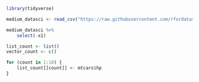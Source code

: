 ```r
library(tidyverse)

medium_datasci <- read_csv("https://raw.githubusercontent.com/rfordatascience/tidytuesday/refs/heads/main/data/2018/2018-12-04/medium_datasci.csv")
```

```r
medium_datasci %>% 
    select(-x1)
```


```r
list_count <- list()
vector_count <- c()

for (count in 1:10) {
    list_count[[count]] <- mtcars$hp
}


```

